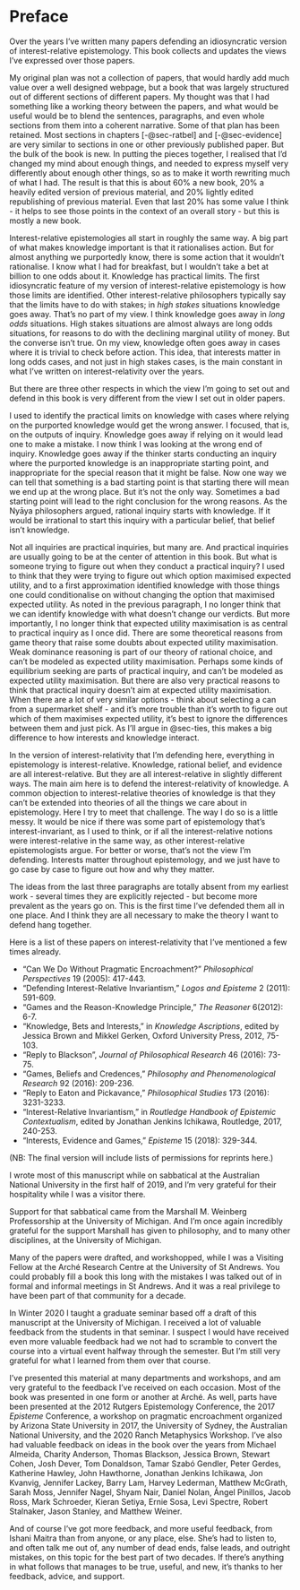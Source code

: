 # Preface {#sec-preface .unnumbered}

Over the years I've written many papers defending an idiosyncratic version of interest-relative epistemology. This book collects and updates the views I've expressed over those papers.

My original plan was not a collection of papers, that would hardly add much value over a well designed webpage, but a book that was largely structured out of different sections of different papers. My thought was that I had something like a working theory between the papers, and what would be useful would be to blend the sentences, paragraphs, and even whole sections from them into a coherent narrative. Some of that plan has been retained. Most sections in chapters [-@sec-ratbel] and [-@sec-evidence] are very similar to sections in one or other previously published paper. But the bulk of the book is new. In putting the pieces together, I realised that I'd changed my mind about enough things, and needed to express myself very differently about enough other things, so as to make it worth rewriting much of what I had. The result is that this is about 60% a new book, 20% a heavily edited version of previous material, and 20% lightly edited republishing of previous material. Even that last 20% has some value I think - it helps to see those points in the context of an overall story - but this is mostly a new book.

Interest-relative epistemologies all start in roughly the same way. A big part of what makes knowledge important is that it rationalises action. But for almost anything we purportedly know, there is some action that it wouldn't rationalise. I know what I had for breakfast, but I wouldn't take a bet at billion to one odds about it. Knowledge has practical limits. The first idiosyncratic feature of my version of interest-relative epistemology is how those limits are identified. Other interest-relative philosophers typically say that the limits have to do with stakes; in *high stakes* situations knowledge goes away. That's no part of my view. I think knowledge goes away in *long odds* situations. High stakes situations are almost always are long odds situations, for reasons to do with the declining marginal utility of money. But the converse isn't true. On my view, knowledge often goes away in cases where it is trivial to check before action. This idea, that interests matter in long odds cases, and not just in high stakes cases, is the main constant in what I've written on interest-relativity over the years.

But there are three other respects in which the view I'm going to set out and defend in this book is very different from the view I set out in older papers.

I used to identify the practical limits on knowledge with cases where relying on the purported knowledge would get the wrong answer. I focused, that is, on the outputs of inquiry. Knowledge goes away if relying on it would lead one to make a mistake. I now think I was looking at the wrong end of inquiry. Knowledge goes away if the thinker starts conducting an inquiry where the purported knowledge is an inappropriate starting point, and inappropriate for the special reason that it might be false. Now one way we can tell that something is a bad starting point is that starting there will mean we end up at the wrong place. But it's not the only way. Sometimes a bad starting point will lead to the right conclusion for the wrong reasons. As the Nyāya philosophers argued, rational inquiry starts with knowledge. If it would be irrational to start this inquiry with a particular belief, that belief isn't knowledge.

Not all inquiries are practical inquiries, but many are. And practical inquiries are usually going to be at the center of attention in this book. But what is someone trying to figure out when they conduct a practical inquiry? I used to think that they were trying to figure out which option maximised expected utility, and to a first approximation identified knowledge with those things one could conditionalise on without changing the option that maximised expected utility. As noted in the previous paragraph, I no longer think that we can identify knowledge with what doesn't change our verdicts. But more importantly, I no longer think that expected utility maximisation is as central to practical inquiry as I once did. There are some theoretical reasons from game theory that raise some doubts about expected utility maximisation. Weak dominance reasoning is part of our theory of rational choice, and can't be modeled as expected utility maximisation. Perhaps some kinds of equilibrium seeking are parts of practical inquiry, and can't be modeled as expected utility maximisation. But there are also very practical reasons to think that practical inquiry doesn't aim at expected utility maximisation. When there are a lot of very similar options - think about selecting a can from a supermarket shelf - and it's more trouble than it's worth to figure out which of them maximises expected utility, it's best to ignore the differences between them and just pick. As I'll argue in @sec-ties, this makes a big difference to how interests and knowledge interact.

In the version of interest-relativity that I'm defending here, everything in epistemology is interest-relative. Knowledge, rational belief, and evidence are all interest-relative. But they are all interest-relative in slightly different ways. The main aim here is to defend the interest-relativity of knowledge. A common objection to interest-relative theories of knowledge is that they can't be extended into theories of all the things we care about in epistemology. Here I try to meet that challenge. The way I do so is a little messy. It would be nice if there was some part of epistemology that's interest-invariant, as I used to think, or if all the interest-relative notions were interest-relative in the same way, as other interest-relative epistemologists argue. For better or worse, that's not the view I'm defending. Interests matter throughout epistemology, and we just have to go case by case to figure out how and why they matter.

The ideas from the last three paragraphs are totally absent from my earliest work - several times they are explicitly rejected - but become more prevalent as the years go on. This is the first time I've defended them all in one place. And I think they are all necessary to make the theory I want to defend hang together.

Here is a list of these papers on interest-relativity that I've mentioned a few times already.

-   "Can We Do Without Pragmatic Encroachment?" *Philosophical Perspectives* 19 (2005): 417-443.
-   "Defending Interest-Relative Invariantism," *Logos and Episteme* 2 (2011): 591-609.
-   "Games and the Reason-Knowledge Principle," *The Reasoner* 6(2012): 6-7.
-   "Knowledge, Bets and Interests," in *Knowledge Ascriptions*, edited by Jessica Brown and Mikkel Gerken, Oxford University Press, 2012, 75-103.
-   "Reply to Blackson", *Journal of Philosophical Research* 46 (2016): 73-75.
-   "Games, Beliefs and Credences," *Philosophy and Phenomenological Research* 92 (2016): 209-236.
-   "Reply to Eaton and Pickavance," *Philosophical Studies* 173 (2016): 3231-3233.
-   "Interest-Relative Invariantism," in *Routledge Handbook of Epistemic Contextualism*, edited by Jonathan Jenkins Ichikawa, Routledge, 2017, 240-253.
-   "Interests, Evidence and Games," *Episteme* 15 (2018): 329-344.

(NB: The final version will include lists of permissions for reprints here.)

I wrote most of this manuscript while on sabbatical at the Australian National University in the first half of 2019, and I'm very grateful for their hospitality while I was a visitor there.

Support for that sabbatical came from the Marshall M. Weinberg Professorship at the University of Michigan. And I'm once again incredibly grateful for the support Marshall has given to philosophy, and to many other disciplines, at the University of Michigan.

Many of the papers were drafted, and workshopped, while I was a Visiting Fellow at the Arché Research Centre at the University of St Andrews. You could probably fill a book this long with the mistakes I was talked out of in formal and informal meetings in St Andrews. And it was a real privilege to have been part of that community for a decade.

In Winter 2020 I taught a graduate seminar based off a draft of this manuscript at the University of Michigan. I received a lot of valuable feedback from the students in that seminar. I suspect I would have received even more valuable feedback had we not had to scramble to convert the course into a virtual event halfway through the semester. But I'm still very grateful for what I learned from them over that course.

I've presented this material at many departments and workshops, and am very grateful to the feedback I've received on each occasion. Most of the book was presented in one form or another at Arché. As well, parts have been presented at the 2012 Rutgers Epistemology Conference, the 2017 *Episteme* Conference, a workshop on pragmatic encroachment organized by Arizona State University in 2017, the University of Sydney, the Australian National University, and the 2020 Ranch Metaphysics Workshop. I've also had valuable feedback on ideas in the book over the years from Michael Almeida, Charity Anderson, Thomas Blackson, Jessica Brown, Stewart Cohen, Josh Dever, Tom Donaldson, Tamar Szabó Gendler, Peter Gerdes, Katherine Hawley, John Hawthorne, Jonathan Jenkins Ichikawa, Jon Kvanvig, Jennifer Lackey, Barry Lam, Harvey Lederman, Matthew McGrath, Sarah Moss, Jennifer Nagel, Shyam Nair, Daniel Nolan, Ángel Pinillos, Jacob Ross, Mark Schroeder, Kieran Setiya, Ernie Sosa, Levi Spectre, Robert Stalnaker, Jason Stanley, and Matthew Weiner.

And of course I've got more feedback, and more useful feedback, from Ishani Maitra than from anyone, or any place, else. She's had to listen to, and often talk me out of, any number of dead ends, false leads, and outright mistakes, on this topic for the best part of two decades. If there's anything in what follows that manages to be true, useful, and new, it's thanks to her feedback, advice, and support.
